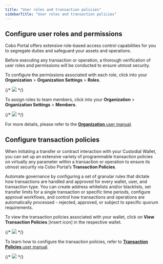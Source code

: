 ```yaml
---
title: "User roles and transaction policies"
sidebarTitle: "User roles and transaction policies"
---
```


## Configure user roles and permissions

Cobo Portal offers extensive role-based access control capabilities for you to segregate duties and safeguard your assets and operations.

Before executing any transaction or operation, a thorough verification of user roles and permissions will be conducted to ensure utmost security.

To configure the permissions associated with each role, click into your **Organization** > **Organization Settings** > **Roles**.

{/* <img src="/images/custodial-wallet/user-roles-tx-policies-1.png"/> */}

To assign roles to team members, click into your **Organization** > **Organization Settings** > **Members**.

{/* <img src="/images/custodial-wallet/user-roles-tx-policies-2.png"/> */}

For more details, please refer to the [<u>**Organization** user manual</u>](https://cobo-6.mintlify.app/cobo-portal/organization/introduction).


## Configure transaction policies

When initiating a transfer or contract interaction with your Custodial Wallet, you can set up an extensive variety of programmable transaction policies on virtually any parameter within a transaction or operation to ensure its utmost security via Cobo Portal’s **Transaction Policies**.

Automate governance by configuring a set of granular rules that dictate how transactions are handled and approved for every wallet, user, and transaction type. You can create address whitelists and/or blacklists, set transfer limits for a single transaction or specific time periods, configure approval workflows, and control how transactions and operations are automatically processed - rejected, approved, or subject to specific quorum requirements.

To view the transaction policies associated with your wallet, click on **View Transaction Policies** [insert icon] in the respective wallet.

{/* <img src="/images/custodial-wallet/user-roles-tx-policies-3.png"/> */}

To learn how to configure the transaction policies, refer to [<u>**Transaction Policies** user manual</u>](https://cobo-6.mintlify.app/cobo-portal/transaction-policies/introduction).

{/* <img src="/images/custodial-wallet/user-roles-tx-policies-4.png"/> */}

